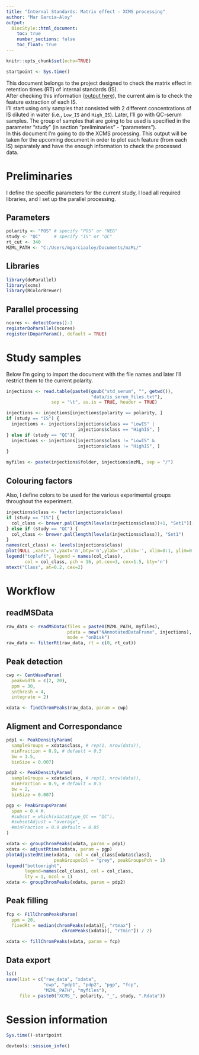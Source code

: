```yaml
---
title: "Internal Standards: Matrix effect - XCMS processing"
author: "Mar Garcia-Aloy"
output: 
  BiocStyle::html_document:
    toc: true
    number_sections: false
    toc_float: true
---
```



```r
knitr::opts_chunk$set(echo=TRUE)

startpoint <- Sys.time()
```


This document belongs to the project designed to check the matrix effect in retention times (RT) of internal standards (IS).  
After checking this information ([output here](RT_matrix_effect.Rmd)), the current aim is to check the feature extraction of each IS.     
I'll start using only samples that consisted with 2 different concentrations of IS diluted in water (i.e., `Low_IS` and `High_IS`). Later, I'll go with QC-serum samples. The group of samples that are going to be used is specified in the parameter "study" (in section "preliminaries" - "parameters").  
In this document I'm going to do the XCMS processing. This output will be taken for the upcoming document in order to plot each feature (from each IS) separately and have the enough information to check the processed data.  
  
# Preliminaries
I define the specific parameters for the current study, I load all required libraries, and I set up the parallel processing.

## Parameters
```r
polarity <- "POS" # specify "POS" or "NEG"
study <- "QC"     # specify "IS" or "QC"
rt_cut <- 340
MZML_PATH <- "C:/Users/mgarciaaloy/Documents/mzML/"
```

## Libraries
```r
library(doParallel)
library(xcms)
library(RColorBrewer)
```

## Parallel processing
```r
ncores <- detectCores()-1
registerDoParallel(ncores)
register(DoparParam(), default = TRUE)
```


# Study samples
Below I'm going to import the document with the file names and later I'll restrict them to the current polarity.  
 
```r
injections <- read.table(paste0(gsub("std_serum", "", getwd()), 
                                "data/is_serum_files.txt"), 
                 sep = "\t", as.is = TRUE, header = TRUE)

injections <- injections[injections$polarity == polarity, ]
if (study == "IS") {
  injections <- injections[injections$class == "LowIS" | 
                           injections$class == "HighIS", ]
} else if (study == "QC"){
  injections <- injections[injections$class != "LowIS" & 
                           injections$class != "HighIS", ]
}

myfiles <- paste(injections$folder, injections$mzML, sep = "/") 
```

## Colouring factors
Also, I define colors to be used for the various experimental groups throughout the experiment.
```r
injections$class <- factor(injections$class)
if (study == "IS") {
  col_class <- brewer.pal(length(levels(injections$class))+1, "Set1")[-2]
} else if (study == "QC") {
  col_class <- brewer.pal(length(levels(injections$class)), "Set1")
}
names(col_class) <- levels(injections$class)
plot(NULL ,xaxt='n',yaxt='n',bty='n',ylab='',xlab='', xlim=0:1, ylim=0:1)
legend("topleft", legend = names(col_class),
       col = col_class, pch = 16, pt.cex=3, cex=1.5, bty='n')
mtext("Class", at=0.2, cex=2)
```


# Workflow
## readMSData
```r
raw_data <- readMSData(files = paste0(MZML_PATH, myfiles), 
                       pdata = new("NAnnotatedDataFrame", injections),
                       mode = "onDisk")
raw_data <- filterRt(raw_data, rt = c(0, rt_cut))
```

## Peak detection
```r
cwp <- CentWaveParam(
  peakwidth = c(2, 20), 
  ppm = 30, 
  snthresh = 4,
  integrate = 2)

xdata <- findChromPeaks(raw_data, param = cwp)
```

## Aligment and Correspondance
```r
pdp1 <- PeakDensityParam(
  sampleGroups = xdata$class, # rep(1, nrow(data)),
  minFraction = 0.9, # default = 0.5
  bw = 1.5,
  binSize = 0.007)

pdp2 <- PeakDensityParam(
  sampleGroups = xdata$class, # rep(1, nrow(data)),
  minFraction = 0.9, # default = 0.5
  bw = 2,
  binSize = 0.007)

pgp <- PeakGroupsParam(
  span = 0.4 #,
  #subset = which(xdata$type_QC == "QC"),  
  #subsetAdjust = "average",
  #minFraction = 0.9 default = 0.85
) 

xdata <- groupChromPeaks(xdata, param = pdp1)
xdata <- adjustRtime(xdata, param = pgp)
plotAdjustedRtime(xdata,  col = col_class[xdata$class],
                  peakGroupsCol = "grey", peakGroupsPch = 1)
legend("bottomright",
       legend=names(col_class), col = col_class,
       lty = 1, ncol = 1)
xdata <- groupChromPeaks(xdata, param = pdp2)
```

## Peak filling
```r
fcp <- FillChromPeaksParam(
  ppm = 20, 
  fixedRt = median(chromPeaks(xdata)[, "rtmax"] -
                     chromPeaks(xdata)[, "rtmin"]) / 2)

xdata <- fillChromPeaks(xdata, param = fcp)
```

## Data export
```r
ls()
save(list = c("raw_data", "xdata", 
              "cwp", "pdp1", "pdp2", "pgp", "fcp",
              "MZML_PATH", "myfiles"), 
     file = paste0("XCMS_", polarity, "_", study, ".Rdata"))
```

# Session information
```r
Sys.time()-startpoint

devtools::session_info()
```
